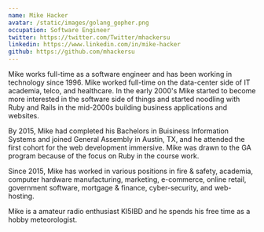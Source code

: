 ```yaml
---
name: Mike Hacker
avatar: /static/images/golang_gopher.png
occupation: Software Engineer
twitter: https://twitter.com/Twitter/mhackersu
linkedin: https://www.linkedin.com/in/mike-hacker
github: https://github.com/mhackersu
---
```


Mike works full-time as a software engineer and has been working in technology since 1996. Mike worked full-time on the data-center side of IT academia, telco, and healthcare. In the early 2000's Mike started to become more interested in the software side of things and started noodling with Ruby and Rails in the mid-2000s building business applications and websites.

By 2015, Mike had completed his Bachelors in Buisiness Information Systems and joined General Assembly in Austin, TX, and he attended the first cohort for the web development immersive. Mike was drawn to the GA program because of the focus on Ruby in the course work.

Since 2015, Mike has worked in various positions in fire & safety, academia, computer hardware manufacturing, marketing, e-commerce, online retail, government software, mortgage & finance, cyber-security, and web-hosting.

Mike is a amateur radio enthusiast KI5IBD and he spends his free time as a hobby meteorologist.
